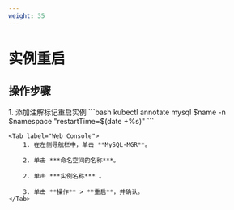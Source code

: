 ```yaml
---
weight: 35
---
```

# 实例重启

## 操作步骤
<Tabs>
    <Tab label="CTL">
        1. 添加注解标记重启实例
        ```bash
        kubectl annotate mysql $name -n $namespace "restartTime=$(date +%s)"
        ```
    </Tab>

    <Tab label="Web Console">
        1. 在左侧导航栏中，单击 **MySQL-MGR**。

        2. 单击 ***命名空间的名称***。

        2. 单击 ***实例名称*** 。

        3. 单击 **操作** > **重启**，并确认。
    </Tab>
</Tabs>

